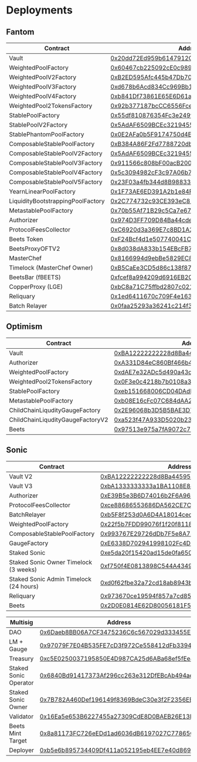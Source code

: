# Deployments
## Fantom 
| Contract | Address |
| -------- | ------- |
| Vault | [0x20dd72Ed959b6147912C2e529F0a0C651c33c9ce](https://ftmscan.com/address/0x20dd72ed959b6147912c2e529f0a0c651c33c9ce) |
| WeightedPoolFactory | [0x60467cb225092cE0c989361934311175f437Cf53](https://ftmscan.com/address/0x60467cb225092cE0c989361934311175f437Cf53) |
| WeightedPoolV2Factory | [0xB2ED595Afc445b47Db7043bEC25e772bf0FA1fbb](https://ftmscan.com/address/0xB2ED595Afc445b47Db7043bEC25e772bf0FA1fbb) |
| WeightedPoolV3Factory | [0xd678b6Acd834Cc969Bb19Ce82727f2a541fb7941](https://ftmscan.com/address/0xd678b6Acd834Cc969Bb19Ce82727f2a541fb7941) |
| WeightedPoolV4Factory | [0xb841Df73861E65E6D61a80F503F095a91ce75e15](https://ftmscan.com/address/0xb841Df73861E65E6D61a80F503F095a91ce75e15) |
| WeightedPool2TokensFactory | [0x92b377187bcCC6556FceD2f1e6DAd65850C20630](https://ftmscan.com/address/0x92b377187bccc6556fced2f1e6dad65850c20630)|
| StablePoolFactory | [0x55df810876354Fc3e249f701Dd78DeDE57991F8D](https://ftmscan.com/address/0x55df810876354fc3e249f701dd78dede57991f8d) |
| StablePoolV2Factory | [0x5AdAF6509BCEc3219455348AC45d6D3261b1A990](https://ftmscan.com/address/0x5AdAF6509BCEc3219455348AC45d6D3261b1A990) |
| StablePhantomPoolFactory | [0x0E2AFa0b5F9174750d4E84Bf9798f89b79Bd5bF4](https://ftmscan.com/address/0x0e2afa0b5f9174750d4e84bf9798f89b79bd5bf4) |
| ComposableStablePoolFactory | [0xB384A86F2Fd7788720db42f9daa60fc07EcBeA06](https://ftmscan.com/address/0xB384A86F2Fd7788720db42f9daa60fc07EcBeA06) |
| ComposableStablePoolV2Factory | [0x5AdAF6509BCEc3219455348AC45d6D3261b1A990](https://ftmscan.com/address/0x5AdAF6509BCEc3219455348AC45d6D3261b1A990) |
| ComposableStablePoolV3Factory | [0x911566c808bF00acB200B418564440A2Af177548](https://ftmscan.com/address/0x911566c808bF00acB200B418564440A2Af177548) |
| ComposableStablePoolV4Factory | [0x5c3094982cF3c97A06b7d62A6f7669F14a199B19](https://ftmscan.com/address/0x5c3094982cF3c97A06b7d62A6f7669F14a199B19) |
| ComposableStablePoolV5Factory | [0x23F03a4fb344d8B98833d2ACe093cc305E03474f](https://ftmscan.com/address/0x23F03a4fb344d8B98833d2ACe093cc305E03474f) |
| YearnLinearPoolFactory | [0x1F73AE6ED391A2b1e84Ff988A1Bb5394B78a4A71](https://ftmscan.com/address/0x1f73ae6ed391a2b1e84ff988a1bb5394b78a4a71) |
| LiquidityBootstrappingPoolFactory | [0x2C774732c93CE393eC8125bDA49fb3737Ae6F473](https://ftmscan.com/address/0x2c774732c93ce393ec8125bda49fb3737ae6f473#code)
| MetastablePoolFactory | [0x70b55Af71B29c5Ca7e67bD1995250364C4bE5554](https://ftmscan.com/address/0x70b55af71b29c5ca7e67bd1995250364c4be5554) |
| Authorizer | [0x974D3FF709D84Ba44cde3257C0B5B0b14C081Ce9](https://ftmscan.com/address/0x974D3FF709D84Ba44cde3257C0B5B0b14C081Ce9)
| ProtocolFeesCollector | [0xC6920d3a369E7c8BD1A22DbE385e11d1F7aF948F](https://ftmscan.com/address/0xc6920d3a369e7c8bd1a22dbe385e11d1f7af948f)
| Beets Token | [0xF24Bcf4d1e507740041C9cFd2DddB29585aDCe1e](https://ftmscan.com/token/0xf24bcf4d1e507740041c9cfd2dddb29585adce1e)
| BeetsProxyOFTV2 | [0x8d038dA833b154EBcFB7965a9eE7C4Ad72671b21](https://ftmscan.com/address/0x8d038dA833b154EBcFB7965a9eE7C4Ad72671b21)
| MasterChef | [0x8166994d9ebBe5829EC86Bd81258149B87faCfd3](https://ftmscan.com/address/0x8166994d9ebBe5829EC86Bd81258149B87faCfd3#code)
| Timelock (MasterChef Owner) | [0xB5CaEe3CD5d86c138f879B3abC5B1bebB63c6471](https://ftmscan.com/address/0xb5caee3cd5d86c138f879b3abc5b1bebb63c6471#code)
| BeetsBar (fBEETS) | [0xfcef8a994209d6916EB2C86cDD2AFD60Aa6F54b1](https://ftmscan.com/address/0xfcef8a994209d6916EB2C86cDD2AFD60Aa6F54b1)
| CopperProxy (LGE) | [0xbC8a71C75ffbd2807c021F4F81a8832392dEF93c](https://ftmscan.com/address/0xbC8a71C75ffbd2807c021F4F81a8832392dEF93c#code)
| Reliquary | [0x1ed6411670c709F4e163854654BD52c74E66D7eC](https://ftmscan.com/address/0x1ed6411670c709F4e163854654BD52c74E66D7eC)
| Batch Relayer | [0x0faa25293a36241c214f3760c6ff443e1b731981](https://ftmscan.com/address/0x0faa25293a36241c214f3760c6ff443e1b731981)
## Optimism
| Contract | Address |
| -------- | ------- |
| Vault | [0xBA12222222228d8Ba445958a75a0704d566BF2C8](https://optimistic.etherscan.io/address/0xBA12222222228d8Ba445958a75a0704d566BF2C8)
| Authorizer | [0xA331D84eC860Bf466b4CdCcFb4aC09a1B43F3aE6](https://optimistic.etherscan.io/address/0xA331D84eC860Bf466b4CdCcFb4aC09a1B43F3aE6)
| WeightedPoolFactory | [0xdAE7e32ADc5d490a43cCba1f0c736033F2b4eFca](https://optimistic.etherscan.io/address/0xdAE7e32ADc5d490a43cCba1f0c736033F2b4eFca)
| WeightedPool2TokensFactory | [0x0F3e0c4218b7b0108a3643cFe9D3ec0d4F57c54e](https://optimistic.etherscan.io/address/0x0F3e0c4218b7b0108a3643cFe9D3ec0d4F57c54e)
| StablePoolFactory | [0xeb151668006CD04DAdD098AFd0a82e78F77076c3](https://optimistic.etherscan.io/address/0xeb151668006CD04DAdD098AFd0a82e78F77076c3)
| MetastablePoolFactory | [0xb08E16cFc07C684dAA2f93C70323BAdb2A6CBFd2](https://optimistic.etherscan.io/address/0xb08e16cfc07c684daa2f93c70323badb2a6cbfd2)
| ChildChainLiqudityGaugeFactory | [0x2E96068b3D5B5BAE3D7515da4A1D2E52d08A2647](https://optimistic.etherscan.io/address/0x2E96068b3D5B5BAE3D7515da4A1D2E52d08A2647)
| ChildChainLiqudityGaugeFactoryV2 | [0xa523f47A933D5020b23629dDf689695AA94612Dc](https://optimistic.etherscan.io/address/0xa523f47A933D5020b23629dDf689695AA94612Dc)
| Beets | [0x97513e975a7fA9072c72C92d8000B0dB90b163c5](https://optimistic.etherscan.io/address/0xb4Bc46bc6cB217B59ea8F4530BaE26Bf69F677f0)
## Sonic
| Contract | Address |
| -------- | ------- |
| Vault V2 | [0xBA12222222228d8Ba445958a75a0704d566BF2C8](https://sonicscan.org/address/0xBA12222222228d8Ba445958a75a0704d566BF2C8#code)
| Vault V3 | [0xbA1333333333a1BA1108E8412f11850A5C319bA9](https://sonicscan.org/address/0xba1333333333a1ba1108e8412f11850a5c319ba9#code)
| Authorizer | [0xE39B5e3B6D74016b2F6A9673D7d7493B6DF549d5](https://sonicscan.org/address/0xE39B5e3B6D74016b2F6A9673D7d7493B6DF549d5#code)
| ProtocolFeesCollector | [0xce88686553686DA562CE7Cea497CE749DA109f9F](https://sonicscan.org/address/0xce88686553686DA562CE7Cea497CE749DA109f9F#code)
| BatchRelayer | [0xb5F8f253d0A6D4A18014cecA4253A2cEC6C98763](https://sonicscan.org/address/0xb5F8f253d0A6D4A18014cecA4253A2cEC6C98763#code)
| WeightedPoolFactory | [0x22f5b7FDD99076f1f20f8118854ce3984544D56d](https://sonicscan.org/address/0x22f5b7FDD99076f1f20f8118854ce3984544D56d#code)
| ComposableStablePoolFactory | [0x993767E29726dDb7F5e8A751fAF54d4b83F3FC62](https://sonicscan.org/address/0x993767E29726dDb7F5e8A751fAF54d4b83F3FC62#code)
| GaugeFactory | [0xE6338D702941998102Fc4D7550A36EA9E833bd7C](https://sonicscan.org/address/0xE6338D702941998102Fc4D7550A36EA9E833bd7C#code)
| Staked Sonic | [0xe5da20f15420ad15de0fa650600afc998bbe3955](https://sonicscan.org/address/0xe5da20f15420ad15de0fa650600afc998bbe3955#code)
| Staked Sonic Owner Timelock (3 weeks) | [0xf750f4E0813898C544A4349526206e1165F0E5d0](https://sonicscan.org/address/0xf750f4E0813898C544A4349526206e1165F0E5d0#code)
| Staked Sonic Admin Timelock (24 hours) | [0xd0f62fbe32a72cd18ab8943b52220a7af6c743f4](https://sonicscan.org/address/0xd0f62fbe32a72cd18ab8943b52220a7af6c743f4#code)
| Reliquary | [0x973670ce19594f857a7cd85ee834c7a74a941684](https://sonicscan.org/address/0x973670ce19594f857a7cd85ee834c7a74a941684#code)
| Beets | [0x2D0E0814E62D80056181F5cd932274405966e4f0](https://sonicscan.org/address/0x2D0E0814E62D80056181F5cd932274405966e4f0#code)

| Multisig | Address |
| -------- | ------- |
| DAO | [0x6Daeb8BB06A7CF3475236C6c567029d333455E38](https://sonicscan.org/address/0x6Daeb8BB06A7CF3475236C6c567029d333455E38#code)
| LM + Gauge | [0x97079F7E04B535FE7cD3f972Ce558412dFb33946](https://sonicscan.org/address/0x97079F7E04B535FE7cD3f972Ce558412dFb33946#code)
| Treasury | [0xc5E0250037195850E4D987CA25d6ABa68ef5fEe8](https://sonicscan.org/address/0xc5E0250037195850E4D987CA25d6ABa68ef5fEe8#code)
| Staked Sonic Operator | [0x6840Bd91417373Af296cc263e312DfEBcAb494ae](https://sonicscan.org/address/0x6840Bd91417373Af296cc263e312DfEBcAb494ae#code)
| Staked Sonic Owner | [0x7B782A460Def196149f8369BdeC30e3f2F2356EB](https://sonicscan.org/address/0x7B782A460Def196149f8369BdeC30e3f2F2356EB#code)
| Validator | [0x16Ea5e653B6227455a27309CdE8D0BAEB26E13B9](https://sonicscan.org/address/0x16Ea5e653B6227455a27309CdE8D0BAEB26E13B9#code)
| Beets Mint Target | [0x8a81173FC726eEDd1ad6036dB6197027C77865C2](https://sonicscan.org/address/0x8a81173FC726eEDd1ad6036dB6197027C77865C2#code)
| Deployer | [0xb5e6b895734409Df411a052195eb4EE7e40d8696](https://sonicscan.org/address/0xb5e6b895734409Df411a052195eb4EE7e40d8696#code)
